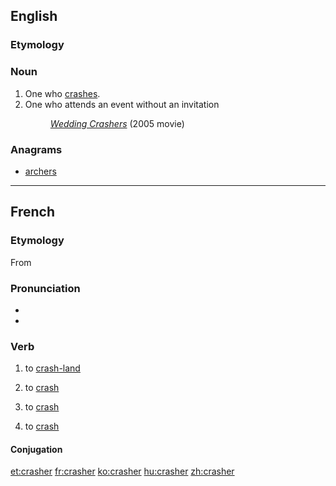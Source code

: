 ==English==

===Etymology===
{{suffix|crash|er|lang=en}}

===Noun===
{{en-noun}}

# One who [[crash]]es.
# One who attends an event without an invitation
#: ''[[w:Wedding Crashers|Wedding Crashers]]'' (2005 movie)

===Anagrams===
* [[archers#English|archers]]

----

==French==

===Etymology===
From {{etyl|en|fr}} {{m|en|crash}}

===Pronunciation===
* {{IPA|/kʁa.ʃe/|lang=fr}}
* {{homophones|lang=fr|cracher}}

===Verb===
{{fr-verb}}

# {{label|fr|of an aircraft}} to [[crash-land]]
# {{label|fr|of a vehicle}} to [[crash]]
# {{label|fr|economics}} to [[crash]]
# {{label|fr|computing}} to [[crash]]

====Conjugation====
{{fr-conj-auto}}

[[et:crasher]]
[[fr:crasher]]
[[ko:crasher]]
[[hu:crasher]]
[[zh:crasher]]